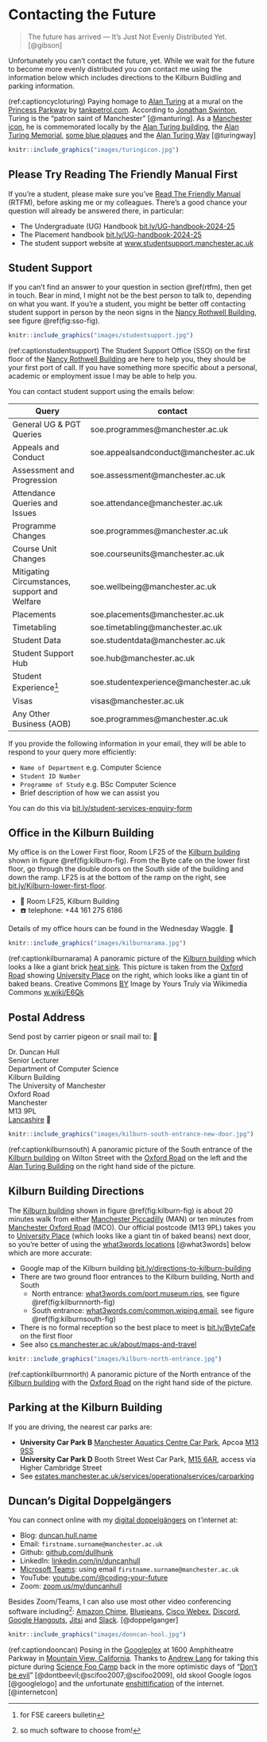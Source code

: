 # Contacting the Future {#contact}

> The future has arrived — It’s Just Not Evenly Distributed Yet. [@gibson]

Unfortunately you can't contact the future, yet. While we wait for the future to become more evenly distributed you *can* contact me using the information below which includes directions to the Kilburn Buidling and parking information.

(ref:captioncycloturing) Paying homage to [Alan Turing](https://en.wikipedia.org/wiki/Alan_Turing) at a mural on the [Princess Parkway](https://en.wikipedia.org/wiki/A5103_road) by [tankpetrol.com](http://tankpetrol.com/). According to [Jonathan Swinton](https://www.manturing.net/jonathan), Turing is the “patron saint of Manchester” [@manturing]. As a [Manchester icon](https://en.wikipedia.org/wiki/Symbols_of_Manchester), he is commemorated locally by the [Alan Turing building](https://en.wikipedia.org/wiki/Alan_Turing_Building), the [Alan Turing Memorial](https://en.wikipedia.org/wiki/Alan_Turing_Memorial), [some blue plaques](https://duncan.hull.name/2021/07/07/turings-house/) and the [Alan Turing Way](https://www.google.com/maps/place/Alan+Turing+Way,+Manchester/) [@turingway]

```r
knitr::include_graphics("images/turingicon.jpg")
```

## Please Try Reading The Friendly Manual First {#rtfm}

If you're a student, please make sure you've [Read The Friendly Manual](https://en.wikipedia.org/wiki/RTFM) (RTFM), before asking me or my colleagues. There's a good chance your question will already be answered there, in particular:

<!--[wiki.cs.manchester.ac.uk/index.php/UGHandbook23:Main](https://wiki.cs.manchester.ac.uk/index.php/UGHandbook23:Main)-->
* The Undergraduate (UG) Handbook [bit.ly/UG-handbook-2024-25](https://bit.ly/UG-handbook-2024-25)
* The Placement handbook [bit.ly/UG-handbook-2024-25](https://bit.ly/UG-handbook-2024-25)
* The student support website at [www.studentsupport.manchester.ac.uk](https://www.studentsupport.manchester.ac.uk/)

## Student Support {#sso}

If you can't find an answer to your question in section \@ref(rtfm), then get in touch. Bear in mind, I might not be the best person to talk to, depending on what you want. If you're a student, you might be better off contacting student support in person by the neon signs in the [Nancy Rothwell Building](https://en.wikipedia.org/wiki/Nancy_Rothwell_Building), see figure \@ref(fig:sso-fig).


```r
knitr::include_graphics("images/studentsupport.jpg")
```
(ref:captionstudentsupport) The Student Support Office (SSO) on the first floor of the [Nancy Rothwell Building](https://en.wikipedia.org/wiki/Nancy_Rothwell_Building) are here to help you, they should be your first port of call. If you have something more specific about a personal, academic or employment issue I may be able to help you.

You can contact student support using the emails below:

|  Query |  contact  | 
|---|---|
| General UG & PGT Queries  | soe.programmes@manchester.ac.uk  |   
|  Appeals and Conduct | soe.appealsandconduct@manchester.ac.uk  |   
| Assessment and Progression  | soe.assessment@manchester.ac.uk  |   
| Attendance Queries and Issues	 | soe.attendance@manchester.ac.uk |
| Programme Changes | soe.programmes@manchester.ac.uk |
| Course Unit Changes	 | soe.courseunits@manchester.ac.uk |
| Mitigating Circumstances, support and Welfare | soe.wellbeing@manchester.ac.uk |
| Placements | soe.placements@manchester.ac.uk |
| Timetabling |soe.timetabling@manchester.ac.uk  |
| Student Data | soe.studentdata@manchester.ac.uk |
| Student Support Hub | soe.hub@manchester.ac.uk |
| Student Experience^[for FSE careers bulletin] | soe.studentexperience@manchester.ac.uk |
| Visas | visas@manchester.ac.uk |
| Any Other Business (AOB) | soe.programmes@manchester.ac.uk |

If you  provide the following information in your email, they will be able to respond to your query more efficiently:

* `Name of Department` e.g. Computer Science
* `Student ID Number` 
* `Programme of Study` e.g. BSc Computer Science
* Brief description of how we can assist you

You can do this via [bit.ly/student-services-enquiry-form](https://bit.ly/student-services-enquiry-form)

## Office in the Kilburn Building {#office}

My office is on the Lower First floor, Room LF25 of the [Kilburn building](https://en.wikipedia.org/wiki/Kilburn_Building) shown in figure \@ref(fig:kilburn-fig). From the Byte cafe on the lower first floor, go through the double doors on the South side of the building and down the ramp. LF25 is at the bottom of the ramp on the right, see [bit.ly/Kilburn-lower-first-floor](https://bit.ly/Kilburn-lower-first-floor). 

* 🏢 Room LF25, Kilburn Building
* ☎️ telephone:	+44 161 275 6186

Details of my office hours can be found in the Wednesday Waggle. 🐝

```r
knitr::include_graphics("images/kilburnarama.jpg")
```
(ref:captionkilburnarama) A panoramic picture of the [Kilburn building](https://en.wikipedia.org/wiki/Kilburn_Building) which looks a like a giant brick [heat sink](https://en.wikipedia.org/wiki/Heat_sink). This picture is taken from the [Oxford Road](https://en.wikipedia.org/wiki/Wilmslow_Road) showing [University Place](https://www.conference.manchester.ac.uk/venues/search/details/?property=10) on the right, which looks like a giant tin of baked beans. Creative Commons [BY](https://creativecommons.org/licenses/by/2.0/deed.en) Image by Yours Truly via Wikimedia Commons [w.wiki/E6Qk](https://w.wiki/E6Qk)

## Postal Address {#postal}

Send post by carrier pigeon or snail mail to: 🐌

Dr. Duncan Hull  
Senior Lecturer  
Department of Computer Science  
Kilburn Building  
The University of Manchester  
Oxford Road  
Manchester  
M13 9PL  
[Lancashire](https://duncan.hull.name/2019/07/05/mancashire/) 🌹   

```r
knitr::include_graphics("images/kilburn-south-entrance-new-door.jpg")
```
(ref:captionkilburnsouth) A panoramic picture of the South entrance of the [Kilburn building](https://en.wikipedia.org/wiki/Kilburn_Building) on Wilton Street with the [Oxford Road](https://en.wikipedia.org/wiki/Wilmslow_Road) on the left and the [Alan Turing Building](https://en.wikipedia.org/wiki/Alan_Turing_Building) on the right hand side of the picture.


## Kilburn Building Directions {#kilburn}

The [Kilburn building](https://en.wikipedia.org/wiki/Kilburn_Building) shown in figure \@ref(fig:kilburn-fig) is about 20 minutes walk from either [Manchester Piccadilly](https://www.nationalrail.co.uk/stations_destinations/man.aspx) (MAN) or ten minutes from [Manchester Oxford Road](https://www.nationalrail.co.uk/stations/mco/details.aspx) (MCO). Our official postcode (M13 9PL) takes you to [University Place](http://www.conference.manchester.ac.uk/venues/search/details/?property=10) (which looks like a giant tin of baked beans) next door, so you're better of using the [what3words locations](https://www.bbc.co.uk/news/uk-england-49319760) [@what3words] below which are more accurate:

* Google map of the Kilburn building [bit.ly/directions-to-kilburn-building](http://bit.ly/directions-to-kilburn-building)
* There are two ground floor entrances to the Kilburn building, North and South
  + North entrance: [what3words.com/port.museum.rips](https://what3words.com/port.museum.rips), see figure \@ref(fig:kilburnnorth-fig)
  + South entrance: [what3words.com/common.wiping.email](https://what3words.com/common.wiping.email), see figure \@ref(fig:kilburnsouth-fig)
* There is no formal reception so the best place to meet is [bit.ly/ByteCafe](http://bit.ly/ByteCafe) on the first floor
* See also [cs.manchester.ac.uk/about/maps-and-travel](https://www.cs.manchester.ac.uk/about/maps-and-travel/)

```r
knitr::include_graphics("images/kilburn-north-entrance.jpg")
```
(ref:captionkilburnnorth) A panoramic picture of the North entrance of the [Kilburn building](https://en.wikipedia.org/wiki/Kilburn_Building) with the [Oxford Road](https://en.wikipedia.org/wiki/Wilmslow_Road) on the right hand side of the picture. 


## Parking at the Kilburn Building {#parking}

If you are driving, the nearest car parks are:

* **University Car Park B** [Manchester Aquatics Centre Car Park](https://www.apcoa.co.uk/parking-in/manchester/aquatics-centre/), Apcoa [M13  9SS](http://maps.google.co.uk/maps?q=M13+9SS)
* **University Car Park D** Booth Street West Car Park, [M15 6AR](http://maps.google.co.uk/maps?q=M15+6AR), access via Higher Cambridge Street
* See [estates.manchester.ac.uk/services/operationalservices/carparking](https://www.estates.manchester.ac.uk/services/operationalservices/carparking/)


## Duncan's Digital Doppelgängers  {#tinternet}

You can connect online with my [digital doppelgängers](https://en.wikipedia.org/wiki/Doppelganger:_A_Trip_Into_the_Mirror_World) on t'internet at:

* Blog: [duncan.hull.name](https://duncan.hull.name)
* Email:	`firstname.surname@manchester.ac.uk` 
* Github: [github.com/dullhunk](https://github.com/dullhunk)
* LinkedIn: [linkedin.com/in/duncanhull](https://uk.linkedin.com/in/duncanhull)
* [Microsoft Teams](https://en.wikipedia.org/wiki/Microsoft_Teams): using email `firstname.surname@manchester.ac.uk`
* YouTube: [youtube.com/\@coding-your-future](https://www.youtube.com/\@coding-your-future)
* Zoom: [zoom.us/my/duncanhull](https://zoom.us/my/duncanhull)


Besides Zoom/Teams, I can also use most other video conferencing software including^[so much software to choose from!]: [Amazon Chime](https://aws.amazon.com/chime/), [Bluejeans](https://en.wikipedia.org/wiki/BlueJeans), [Cisco Webex](https://en.wikipedia.org/wiki/Cisco_Webex), [Discord](https://en.wikipedia.org/wiki/Discord_(software)), [Google Hangouts](https://en.wikipedia.org/wiki/Google_Hangouts), [Jitsi](https://en.wikipedia.org/wiki/Jitsi) and [Slack](https://en.wikipedia.org/wiki/Slack_(software)). [@doppelganger]


```r
knitr::include_graphics("images/dooncan-hool.jpg")
```
(ref:captiondooncan) Posing in the [Googleplex](https://en.wikipedia.org/wiki/Googleplex) at 1600 Amphitheatre Parkway in [Mountain View, California](https://en.wikipedia.org/wiki/Mountain_View,_California). Thanks to [Andrew Lang](https://www.linkedin.com/in/andrewlang) for taking this picture during [Science Foo Camp](https://en.wikipedia.org/wiki/Science_Foo_Camp) back in the more optimistic days of “[Don't be evil](https://www.cdyf.me/choosing#fig:evil-fig)” [@dontbeevil;@scifoo2007;@scifoo2009], old skool Google logos [@googlelogo] and the unfortunate [enshittification](https://en.wikipedia.org/wiki/Enshittification) of the internet. [@internetcon]  